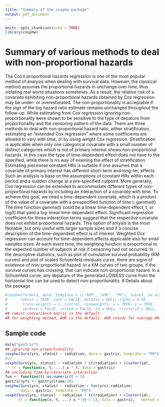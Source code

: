 ```yaml
---
title: "Summary of the coxphw package"
output: pdf_document
---
```


```r
knitr::opts_chunk$set(echo = TRUE)
library(coxphw)
```
# Summary of various methods to deal with non-proportional hazards
The Cox's proportional hazards regression is one of the most popular method of analysis when dealing with survival data. However, the classical method assumes the proportional hazards in unchange over time, thus violating real world situations sometimes. As a result, the relative risk of a covariate exhibiting non-proportional hazards obtained by Cox regression may be under- or overestimated. The non-proportionality is acceptable if the sign of the log hazard ratio estimate remains unchanged throughout the follow-up. While estimating from Cox regression ignoring non-proportionality were shown to be sensitive to the type of depature from proportionality and the censoring pattern of the data.
There are three methods to deal with non-proportional hazard ratio, either stratification, estimating an "extended Cox regression" where some coefficients are allowed to vary with time, or by using weight Cox regression. Stratification is applicable when only one categorical covariate with a small number of distinct categories which is not of primary interest shows non-proportional hazards. In this case the type of time-dependent effect does not have to the specified, while there is no way of examing the effect of stratification.
Estimating piecewise constant HRs is suitable if one assumes that a covariate of primary interest has different short-term and long-ter, effects. Such an analysis is base on the assumptions of constant HRs within each period and a sudden change at a pre-specified cutpoint.
More generally, Cox regression can be extended to accommodate different types of non-proportional hazards by including an interaction of a covariate with time. To achieve this goal, we need a time-dependent covariate, which is a product of the value of a covariate with a prespecified function of time t, gamma(t). The time function gamma(t) could be a linear time-dependent effect, t, or log(t) that yield a log-linear time-dependent effect. Significant regression coefficient for these interaction terms suggest that the respective covariate does not exhibit proportional hazards. This option of anlysis is the most flexiable, but only useful with larger sample sizes and if a concise description of the time-dependent effect is of interest.
Weighted Cox regression can account for time-dependent effects applicable also for small samples sizes. At each event time, the weighting function is proportional to the expected number of subjects at risk if censoring had not occurred. In the descriptive statistics, such as plot of cumulative survival probability (KM curves) and plot of scaled Schoenfeld residuals curve, there are signs of existence of non-proportional hazard. In a KM curves of two groups, if the survival curves has crossing, that can indicate non-proportional hazard. In a Schoenfeld curve, any depature of the generated LOWESS curve from the horizontal line can be used to detect non-proportionality.
# Details about the package
```r
#coxphw(formula, data, template = c("AHR", "ARE", "PH"), subset, na.action,
#      robust = TRUE, jack = FALSE, betafix = NULL, alpha = 0.05,
#       trunc.weights = 1, control, caseweights, x = TRUE, y = TRUE,
#       verbose = FALSE, sorted = FALSE, id = NULL, clusterid = NULL, ...)
## robust convariance matrix is the default. 
## for weighting method, AHR is the default. AHR stands for average HRs, ARE stands for average regression effects, and PH is the unweighted cox proportional hazards regression
```

## Sample code
```r
data("gastric")
## ignoring non-proportionality
coxphw(Surv(yrs, status) ~ radiation, data = gastric, template = "PH")
#vs
coxph(Surv(yrs, status) ~ radiation + tt(radiation) + cluster(id),
   tt = function(x, t, ...) x * t, data = gastric)
## including time-by-covariate interaction
fun <- function(t) as.numeric(t > 1)
gastric$yrs <- gastric$time/365
coxphw(Surv(yrs, status) ~ radiation + fun(yrs):radiation,
       data = gastric, template = "PH")
coxph(Surv(yrs, status) ~ radiation + tt(radiation) + cluster(id),
      tt = function(x, t, ...) x * (t > 1), data = gastric,   method = "breslow")

```


